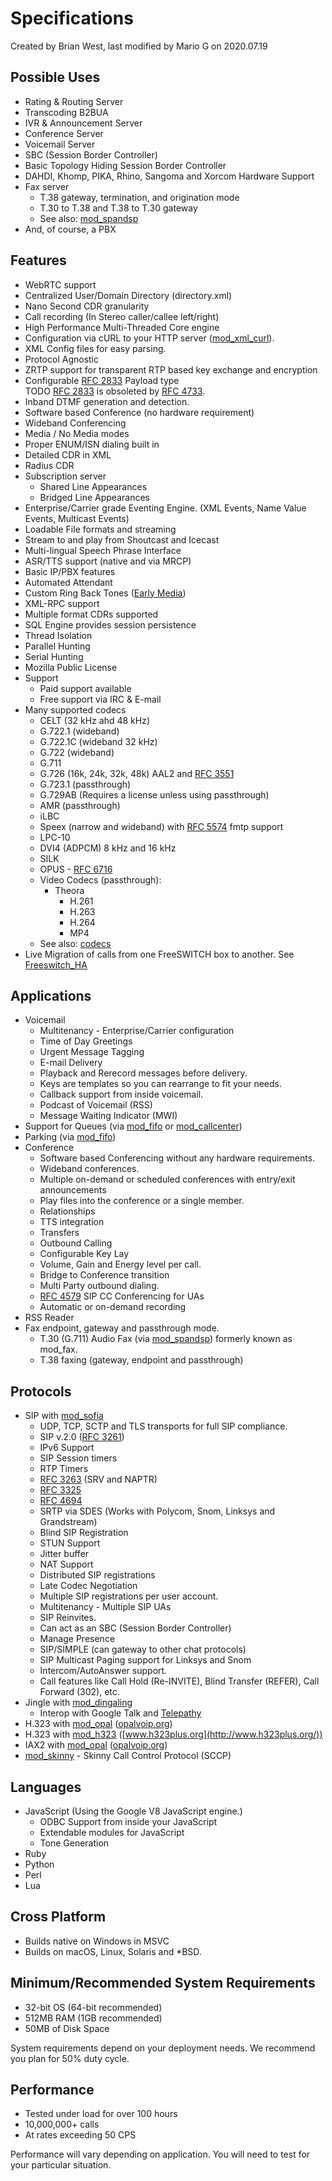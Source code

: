 
# Specifications 

 Created by  Brian West, last modified by  Mario G on 2020.07.19

## Possible Uses  

* Rating & Routing Server
* Transcoding B2BUA
* IVR & Announcement Server
* Conference Server
* Voicemail Server
* SBC (Session Border Controller)
* Basic Topology Hiding Session Border Controller
* DAHDI, Khomp, PIKA, Rhino, Sangoma and Xorcom Hardware Support
* Fax server  
   * T.38 gateway, termination, and origination mode  
   * T.30 to T.38 and T.38 to T.30 gateway  
   * See also: [mod\_spandsp](https://wiki.freeswitch.org/wiki/Mod%5Fspandsp "Mod spandsp")
* And, of course, a PBX

## Features

* WebRTC support
* Centralized User/Domain Directory (directory.xml)
* Nano Second CDR granularity
* Call recording (In Stereo caller/callee left/right)
* High Performance Multi-Threaded Core engine
* Configuration via cURL to your HTTP server ([mod\_xml\_curl](https://wiki.freeswitch.org/wiki/Mod%5Fxml%5Fcurl "Mod xml curl")).
* XML Config files for easy parsing.
* Protocol Agnostic
* ZRTP support for transparent RTP based key exchange and encryption
* Configurable [RFC 2833](https://tools.ietf.org/html/rfc2833) Payload type  
TODO [RFC 2833](https://tools.ietf.org/html/rfc2833) is obsoleted by [RFC 4733](https://tools.ietf.org/html/rfc4733).
* Inband DTMF generation and detection.
* Software based Conference (no hardware requirement)
* Wideband Conferencing
* Media / No Media modes
* Proper ENUM/ISN dialing built in
* Detailed CDR in XML
* Radius CDR
* Subscription server  
   * Shared Line Appearances  
   * Bridged Line Appearances
* Enterprise/Carrier grade Eventing Engine. (XML Events, Name Value Events, Multicast Events)
* Loadable File formats and streaming
* Stream to and play from Shoutcast and Icecast
* Multi-lingual Speech Phrase Interface
* ASR/TTS support (native and via MRCP)
* Basic IP/PBX features
* Automated Attendant
* Custom Ring Back Tones ([Early Media](https://wiki.freeswitch.org/wiki/Early%5FMedia "Early Media"))
* XML-RPC support
* Multiple format CDRs supported
* SQL Engine provides session persistence
* Thread Isolation
* Parallel Hunting
* Serial Hunting
* Mozilla Public License
* Support  
   * Paid support available  
   * Free support via IRC & E-mail
* Many supported codecs  
   * CELT (32 kHz ahd 48 kHz)  
   * G.722.1 (wideband)  
   * G.722.1C (wideband 32 kHz)  
   * G.722 (wideband)  
   * G.711  
   * G.726 (16k, 24k, 32k, 48k) AAL2 and [RFC 3551](https://tools.ietf.org/html/rfc3551)  
   * G.723.1 (passthrough)  
   * G.729AB (Requires a license unless using passthrough)  
   * AMR (passthrough)  
   * iLBC  
   * Speex (narrow and wideband) with [RFC 5574](https://tools.ietf.org/html/rfc5574) fmtp support  
   * LPC-10  
   * DVI4 (ADPCM) 8 kHz and 16 kHz  
   * SILK  
   * OPUS - [RFC 6716](https://tools.ietf.org/html/rfc6716)  
   * Video Codecs (passthrough):  
      * Theora  
         * H.261  
         * H.263  
         * H.264  
         * MP4  
   * See also: [codecs](https://wiki.freeswitch.org/wiki/Codecs "Codecs")
* Live Migration of calls from one FreeSWITCH box to another. See [Freeswitch\_HA](https://wiki.freeswitch.org/wiki/Freeswitch%5FHA "Freeswitch HA")

## Applications

* Voicemail  
   * Multitenancy - Enterprise/Carrier configuration  
   * Time of Day Greetings  
   * Urgent Message Tagging  
   * E-mail Delivery  
   * Playback and Rerecord messages before delivery.  
   * Keys are templates so you can rearrange to fit your needs.  
   * Callback support from inside voicemail.  
   * Podcast of Voicemail (RSS)  
   * Message Waiting Indicator (MWI)
* Support for Queues (via [mod\_fifo](https://wiki.freeswitch.org/wiki/Mod%5Ffifo "Mod fifo") or [mod\_callcenter](https://wiki.freeswitch.org/wiki/Mod%5Fcallcenter "Mod callcenter"))
* Parking (via [mod\_fifo](https://wiki.freeswitch.org/wiki/Mod%5Ffifo "Mod fifo"))
* Conference  
   * Software based Conferencing without any hardware requirements.  
   * Wideband conferences.  
   * Multiple on-demand or scheduled conferences with entry/exit announcements  
   * Play files into the conference or a single member.  
   * Relationships  
   * TTS integration  
   * Transfers  
   * Outbound Calling  
   * Configurable Key Lay  
   * Volume, Gain and Energy level per call.  
   * Bridge to Conference transition  
   * Multi Party outbound dialing.  
   * [RFC 4579](https://tools.ietf.org/html/rfc4579) SIP CC Conferencing for UAs  
   * Automatic or on-demand recording
* RSS Reader
* Fax endpoint, gateway and passthrough mode.  
   * T.30 (G.711) Audio Fax (via [mod\_spandsp](https://wiki.freeswitch.org/wiki/Mod%5Fspandsp "Mod spandsp")) formerly known as mod\_fax.  
   * T.38 faxing (gateway, endpoint and passthrough)

## Protocols

* SIP with [mod\_sofia](https://wiki.freeswitch.org/wiki/Mod%5Fsofia "Mod sofia")  
   * UDP, TCP, SCTP and TLS transports for full SIP compliance.  
   * SIP v.2.0 ([RFC 3261](https://tools.ietf.org/html/rfc3261))  
   * IPv6 Support  
   * SIP Session timers  
   * RTP Timers  
   * [RFC 3263](https://tools.ietf.org/html/rfc3263) (SRV and NAPTR)  
   * [RFC 3325](https://tools.ietf.org/html/rfc3325)  
   * [RFC 4694](https://tools.ietf.org/html/rfc4694)  
   * SRTP via SDES (Works with Polycom, Snom, Linksys and Grandstream)  
   * Blind SIP Registration  
   * STUN Support  
   * Jitter buffer  
   * NAT Support  
   * Distributed SIP registrations  
   * Late Codec Negotiation  
   * Multiple SIP registrations per user account.  
   * Multitenancy - Multiple SIP UAs  
   * SIP Reinvites.  
   * Can act as an SBC (Session Border Controller)  
   * Manage Presence  
   * SIP/SIMPLE (can gateway to other chat protocols)  
   * SIP Multicast Paging support for Linksys and Snom  
   * Intercom/AutoAnswer support.  
   * Call features like Call Hold (Re-INVITE), Blind Transfer (REFER), Call Forward (302), etc.
* Jingle with [mod\_dingaling](https://wiki.freeswitch.org/wiki/Mod%5Fdingaling "Mod dingaling")  
   * Interop with Google Talk and [Telepathy](http://telepathy.freedesktop.org/)
* H.323 with [mod\_opal](https://wiki.freeswitch.org/wiki/Mod%5Fopal "Mod opal") ([opalvoip.org](http://www.opalvoip.org/))
* H.323 with [mod\_h323](https://wiki.freeswitch.org/wiki/Mod%5Fh323 "Mod h323") ([www.h323plus.org](http://www.h323plus.org/))
* IAX2 with [mod\_opal](https://wiki.freeswitch.org/wiki/Mod%5Fopal "Mod opal") ([opalvoip.org](http://www.opalvoip.org/))
* [mod\_skinny](https://wiki.freeswitch.org/wiki/Mod%5Fskinny "Mod skinny") \- Skinny Call Control Protocol (SCCP)

## Languages

* JavaScript (Using the Google V8 JavaScript engine.)  
   * ODBC Support from inside your JavaScript  
   * Extendable modules for JavaScript  
   * Tone Generation
* Ruby
* Python
* Perl
* Lua

## Cross Platform

* Builds native on Windows in MSVC
* Builds on macOS, Linux, Solaris and \*BSD.

## Minimum/Recommended System Requirements

* 32-bit OS (64-bit recommended)
* 512MB RAM (1GB recommended)
* 50MB of Disk Space

System requirements depend on your deployment needs. We recommend you plan for 50% duty cycle.

## Performance

* Tested under load for over 100 hours
* 10,000,000+ calls
* At rates exceeding 50 CPS

Performance will vary depending on application. You will need to test for your particular situation.


